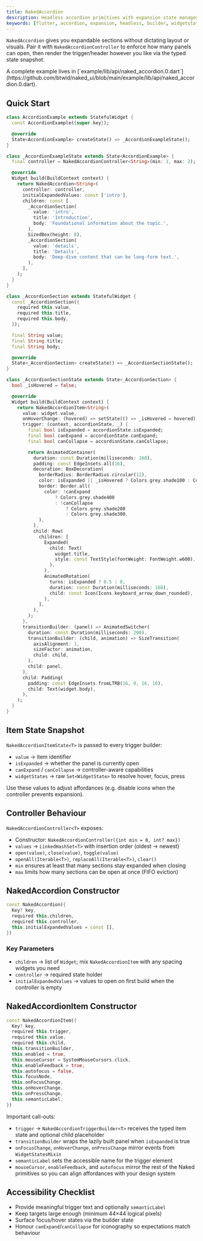 ```yaml
---
title: NakedAccordion
description: Headless accordion primitives with expansion state management and typed builders for fully custom triggers
keywords: [flutter, accordion, expansion, headless, builder, widgetstate]
---
```


`NakedAccordion` gives you expandable sections without dictating layout or visuals. Pair it with `NakedAccordionController` to enforce how many panels can open, then render the trigger/header however you like via the typed state snapshot.

<Info>
  A complete example lives in [`example/lib/api/naked_accordion.0.dart`](https://github.com/btwld/naked_ui/blob/main/example/lib/api/naked_accordion.0.dart).
</Info>

## Quick Start

```dart
class AccordionExample extends StatefulWidget {
  const AccordionExample({super.key});

  @override
  State<AccordionExample> createState() => _AccordionExampleState();
}

class _AccordionExampleState extends State<AccordionExample> {
  final controller = NakedAccordionController<String>(min: 1, max: 2);

  @override
  Widget build(BuildContext context) {
    return NakedAccordion<String>(
      controller: controller,
      initialExpandedValues: const ['intro'],
      children: const [
        _AccordionSection(
          value: 'intro',
          title: 'Introduction',
          body: 'Foundational information about the topic.',
        ),
        SizedBox(height: 8),
        _AccordionSection(
          value: 'details',
          title: 'Details',
          body: 'Deep-dive content that can be long-form text.',
        ),
      ],
    );
  }
}

class _AccordionSection extends StatefulWidget {
  const _AccordionSection({
    required this.value,
    required this.title,
    required this.body,
  });

  final String value;
  final String title;
  final String body;

  @override
  State<_AccordionSection> createState() => _AccordionSectionState();
}

class _AccordionSectionState extends State<_AccordionSection> {
  bool _isHovered = false;

  @override
  Widget build(BuildContext context) {
    return NakedAccordionItem<String>(
      value: widget.value,
      onHoverChange: (hovered) => setState(() => _isHovered = hovered),
      trigger: (context, accordionState, _) {
        final bool isExpanded = accordionState.isExpanded;
        final bool canExpand = accordionState.canExpand;
        final bool canCollapse = accordionState.canCollapse;

        return AnimatedContainer(
          duration: const Duration(milliseconds: 160),
          padding: const EdgeInsets.all(16),
          decoration: BoxDecoration(
            borderRadius: BorderRadius.circular(12),
            color: isExpanded || _isHovered ? Colors.grey.shade100 : Colors.white,
            border: Border.all(
              color: !canExpand
                  ? Colors.grey.shade400
                  : !canCollapse
                      ? Colors.grey.shade200
                      : Colors.grey.shade300,
            ),
          ),
          child: Row(
            children: [
              Expanded(
                child: Text(
                  widget.title,
                  style: const TextStyle(fontWeight: FontWeight.w600),
                ),
              ),
              AnimatedRotation(
                turns: isExpanded ? 0.5 : 0,
                duration: const Duration(milliseconds: 160),
                child: const Icon(Icons.keyboard_arrow_down_rounded),
              ),
            ],
          ),
        );
      },
      transitionBuilder: (panel) => AnimatedSwitcher(
        duration: const Duration(milliseconds: 200),
        transitionBuilder: (child, animation) => SizeTransition(
          axisAlignment: 1,
          sizeFactor: animation,
          child: child,
        ),
        child: panel,
      ),
      child: Padding(
        padding: const EdgeInsets.fromLTRB(16, 0, 16, 16),
        child: Text(widget.body),
      ),
    );
  }
}
```

## Item State Snapshot

`NakedAccordionItemState<T>` is passed to every trigger builder:

- `value` → item identifier
- `isExpanded` → whether the panel is currently open
- `canExpand` / `canCollapse` → controller-aware capabilities
- `widgetStates` → raw `Set<WidgetState>` to resolve hover, focus, press

Use these values to adjust affordances (e.g. disable icons when the controller prevents expansion).

## Controller Behaviour

`NakedAccordionController<T>` exposes:

- Constructor: `NakedAccordionController({int min = 0, int? max})`
- `values` → `LinkedHashSet<T>` with insertion order (oldest → newest)
- `open(value)`, `close(value)`, `toggle(value)`
- `openAll(Iterable<T>)`, `replaceAll(Iterable<T>)`, `clear()`
- `min` ensures at least that many sections stay expanded when closing
- `max` limits how many sections can be open at once (FIFO eviction)

## NakedAccordion Constructor

```dart
const NakedAccordion({
  Key? key,
  required this.children,
  required this.controller,
  this.initialExpandedValues = const [],
})
```

### Key Parameters

- `children` → list of `Widget`; mix `NakedAccordionItem` with any spacing widgets you need
- `controller` → required state holder
- `initialExpandedValues` → values to open on first build when the controller is empty

## NakedAccordionItem Constructor

```dart
const NakedAccordionItem({
  Key? key,
  required this.trigger,
  required this.value,
  required this.child,
  this.transitionBuilder,
  this.enabled = true,
  this.mouseCursor = SystemMouseCursors.click,
  this.enableFeedback = true,
  this.autofocus = false,
  this.focusNode,
  this.onFocusChange,
  this.onHoverChange,
  this.onPressChange,
  this.semanticLabel,
})
```

Important call-outs:

- `trigger` → `NakedAccordionTriggerBuilder<T>` receives the typed item state and optional child placeholder
- `transitionBuilder` wraps the lazily built panel when `isExpanded` is true
- `onFocusChange`, `onHoverChange`, `onPressChange` mirror events from `WidgetStatesMixin`
- `semanticLabel` sets the accessible name for the trigger element
- `mouseCursor`, `enableFeedback`, and `autofocus` mirror the rest of the Naked primitives so you can align affordances with your design system

## Accessibility Checklist

- Provide meaningful trigger text and optionally `semanticLabel`
- Keep targets large enough (minimum 44×44 logical pixels)
- Surface focus/hover states via the builder state
- Honour `canExpand`/`canCollapse` for iconography so expectations match behaviour
